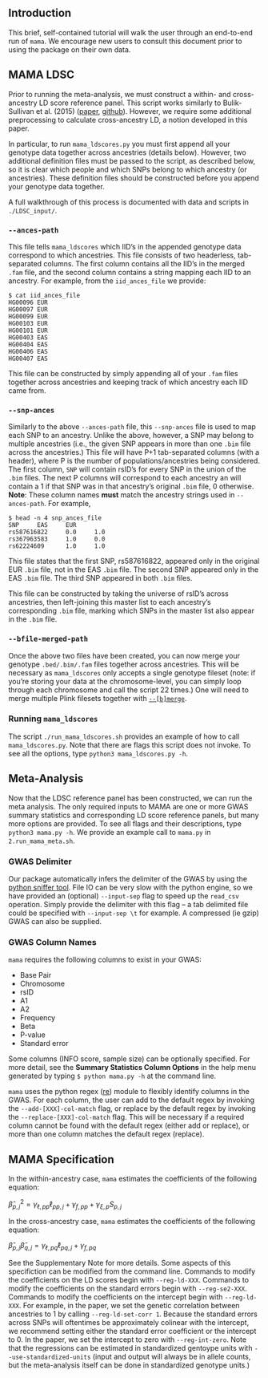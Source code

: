 ## Introduction 

This brief, self-contained tutorial will walk the user through an end-to-end run of `mama`. We encourage new users to consult this document prior to using the package on their own data.

## MAMA LDSC

Prior to running the meta-analysis, we must construct a within- and cross-ancestry LD score reference panel. This script works similarly to Bulik-Sullivan et al. (2015)  ([paper](https://www.nature.com/articles/ng.3211), [github](https://github.com/bulik/ldsc)). However, we require some additional preprocessing to calculate cross-ancestry LD, a notion developed in this paper. 

In particular, to run `mama_ldscores.py` you must first append all your genotype data together across ancestries (details below). However, two additional definition files must be passed to the script, as described below, so it is clear which people and which SNPs belong to which ancestry (or ancestries). These definition files should be constructed before you append your genotype data together.

A full walkthrough of this process is documented with data and scripts in `./LDSC_input/`. 

### `--ances-path` 

This file tells `mama_ldscores` which IID's in the appended genotype data correspond to which ancestries. This file consists of two headerless, tab-separated columns. The first column contains all the IID's in the merged `.fam` file, and the second column contains a string mapping each IID to an ancestry. For example, from the `iid_ances_file` we provide:
```
$ cat iid_ances_file
HG00096 EUR
HG00097 EUR
HG00099 EUR
HG00103 EUR
HG00101 EUR
HG00403 EAS
HG00404 EAS
HG00406 EAS
HG00407 EAS
```
This file can be constructed by simply appending all of your `.fam` files together across ancestries and keeping track of which ancestry each IID came from.

### `--snp-ances`

Similarly to the above `--ances-path` file, this `--snp-ances` file is used to map each SNP to an ancestry. Unlike the above, however, a SNP may belong to multiple ancestries (i.e., the given SNP appears in more than one `.bim` file across the ancestries.) This file will have P+1 tab-separated columns (with a header), where P is the number of populations/ancestries being considered. The first column, `SNP` will contain rsID's for every SNP in the union of the `.bim` files. The next P columns will correspond to each ancestry an will contain a 1 if that SNP was in that ancestry's original `.bim` file, 0 otherwise. **Note**: These column names **must** match the ancestry strings used in `--ances-path`. For example,
```
$ head -n 4 snp_ances_file
SNP     EAS     EUR
rs587616822     0.0     1.0
rs367963583     1.0     0.0
rs62224609      1.0     1.0
```
This file states that the first SNP, rs587616822, appeared only in the original EUR `.bim` file, not in the EAS `.bim` file. The second SNP appeared only in the EAS `.bim` file. The third SNP appeared in both `.bim` files.

This file can be constructed by taking the universe of rsID's across ancestries, then left-joining this master list to each ancestry's corresponding `.bim` file, marking which SNPs in the master list also appear in the `.bim` file.

### `--bfile-merged-path`

Once the above two files have been created, you can now merge your genotype `.bed/.bim/.fam` files together across ancestries. This will be necessary as `mama_ldscores` only accepts a single genotype fileset (note: if you're storing your data at the chromosome-level, you can simply loop through each chromosome and call the script 22 times.) One will need to merge multiple Plink filesets together with [`--[b]merge`](https://www.cog-genomics.org/plink/1.9/data#merge).

### Running `mama_ldscores`

The script `./run_mama_ldscores.sh` provides an example of how to call `mama_ldscores.py`. Note that there are flags this script does not invoke. To see all the options, type `python3 mama_ldscores.py -h`. 

## Meta-Analysis

Now that the LDSC reference panel has been constructed, we can run the meta analysis. The only required inputs to MAMA are one or more GWAS summary statistics and corresponding LD score reference panels, but many more options are provided. To see all flags and their descriptions, type `python3 mama.py -h`. We provide an example call to `mama.py` in `2.run_mama_meta.sh`. 


### GWAS Delimiter

Our package automatically infers the delimiter of the GWAS by using the [python sniffer tool](https://docs.python.org/3/library/csv.html). File IO can be very slow with the python engine, so we have provided an (optional) `--input-sep` flag to speed up the `read_csv` operation. Simply provide the delimiter with this flag --  a tab delimited file could be specified with `--input-sep \t` for example. A compressed (ie gzip) GWAS can also be supplied.

### GWAS Column Names 

`mama` requires the following columns to exist in your GWAS:

   * Base Pair
   * Chromosome  
   * rsID
   * A1 
   * A2 
   * Frequency 
   * Beta
   * P-value
   * Standard error
   
Some columns (INFO score, sample size) can be optionally specified. For more detail, see the **Summary Statistics Column Options** in the help menu generated by typing `$ python mama.py -h` at the command line. 
   
`mama` uses the python regex ([re](https://docs.python.org/3/library/re.html)) module to flexibly identify columns in the GWAS. For each column, the user can add to the default regex by invoking the `--add-[XXX]-col-match` flag, or replace by the default regex by invoking the `--replace-[XXX]-col-match` flag. This will be necessary if a required column cannot be found with the default regex (either add or replace), or more than one column matches the default regex (replace).

## MAMA Specification 

In the within-ancestry case, `mama` estimates the coefficients of the following equation:

$\hat{\beta}^2_{p,j} = \gamma_{\ell, pp}\ell_{pp,j} + \gamma_{f,pp} + \gamma_{\xi,p}S_{p,j}$

In the cross-ancestry case, `mama` estimates the coefficients of the following equation:

$\hat{\beta}_{p,j}\hat{\beta}_{q,j} = \gamma_{\ell,pq}\ell_{pq,j} + \gamma_{f,pq}$

See the Supplementary Note for more details. Some aspects of this specifiction can be modified from the command line. Commands to modify the coefficients on the LD scores begin with `--reg-ld-XXX`. Commands to modify the coefficients on the standard errors begin with `--reg-se2-XXX`. Commands to modify the coefficients on the intercept begin with `--reg-ld-XXX`. For example, in the paper, we set the genetic correlation between ancestries to 1 by calling `--reg-ld-set-corr 1`. Because the standard errors across SNPs will oftentimes be approximately colinear with the intercept, we recommend setting either the standard error coefficient or the intercept to 0. In the paper, we set the  intercept to zero with `--reg-int-zero`. Note that the regressions can be estimated in standardized gentoype units with `--use-standardized-units` (input and output will always be in allele counts, but the meta-analysis itself can be done in standardized genotype units.)



